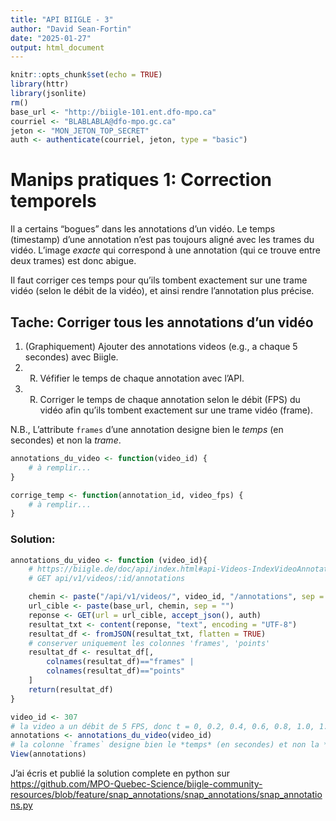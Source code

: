 ```yaml
---
title: "API BIIGLE - 3"
author: "David Sean-Fortin"
date: "2025-01-27"
output: html_document
---
```


```r
knitr::opts_chunk$set(echo = TRUE)
library(httr)
library(jsonlite)
rm()
base_url <- "http://biigle-101.ent.dfo-mpo.ca"
courriel <- "BLABLABLA@dfo-mpo.gc.ca"
jeton <- "MON_JETON_TOP_SECRET"
auth <- authenticate(courriel, jeton, type = "basic")
```

# Manips pratiques 1: Correction temporels
Il a certains "bogues" dans les annotations d'un vidéo. Le temps (timestamp) d'une annotation n'est pas toujours aligné avec les trames du vidéo.
L'image *exacte* qui correspond à une annotation (qui ce trouve entre deux trames) est donc abigue.

Il faut corriger ces temps pour qu'ils tombent exactement sur une trame vidéo (selon le débit de la vidéo), et ainsi rendre l'annotation plus précise.

## Tache: Corriger tous les annotations d'un vidéo
1. (Graphiquement) Ajouter des annotations videos (e.g., a chaque 5 secondes) avec Biigle.
2. (R) Véfifier le temps de chaque annotation avec l'API.
3. (R) Corriger le temps de chaque annotation selon le débit (FPS) du vidéo afin qu'ils tombent exactement sur une trame vidéo (frame).

N.B., L'attribute `frames` d'une annotation designe bien le *temps* (en secondes) et non la *trame*.

```r

annotations_du_video <- function(video_id) {
    # à remplir...
}

corrige_temp <- function(annotation_id, video_fps) {
    # à remplir...
}
```
### Solution:

```r
annotations_du_video <- function (video_id){
    # https://biigle.de/doc/api/index.html#api-Videos-IndexVideoAnnotations
    # GET api/v1/videos/:id/annotations

    chemin <- paste("/api/v1/videos/", video_id, "/annotations", sep = "")
    url_cible <- paste(base_url, chemin, sep = "")
    reponse <- GET(url = url_cible, accept_json(), auth)
    resultat_txt <- content(reponse, "text", encoding = "UTF-8")
    resultat_df <- fromJSON(resultat_txt, flatten = TRUE)
    # conserver uniquement les colonnes 'frames', 'points'
    resultat_df <- resultat_df[,
        colnames(resultat_df)=="frames" |
        colnames(resultat_df)=="points"
    ]
    return(resultat_df)
}

video_id <- 307
# la video a un débit de 5 FPS, donc t = 0, 0.2, 0.4, 0.6, 0.8, 1.0, 1.2, 1.4, 1.6, 1.8, 2.0, etc...
annotations <- annotations_du_video(video_id)
# la colonne `frames` designe bien le *temps* (en secondes) et non la *trame*.
View(annotations)
```

J'ai écris et publié la solution complete en python sur <https://github.com/MPO-Quebec-Science/biigle-community-resources/blob/feature/snap_annotations/snap_annotations/snap_annotations.py>
